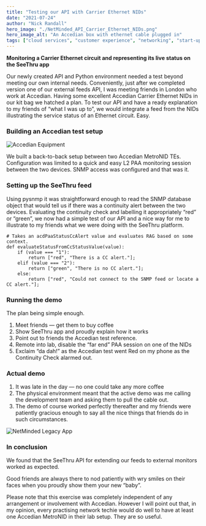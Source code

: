 ```yaml
---
title: "Testing our API with Carrier Ethernet NIDs"
date: "2021-07-24"
author: "Nick Randall"
hero_image: "./NetMinded_API_Carrier_Ethernet_NIDs.png"
hero_image_alt: "An Accedian box with ethernet cable plugged in"
tags: ["cloud services", "customer experience", "networking", "start-up"]
---
```


**Monitoring a Carrier Ethernet circuit and representing its live status on the SeeThru app**

Our newly created API and Python environment needed a test beyond meeting our own internal needs. Conveniently, just after we completed version one of our external feeds API, I was meeting friends in London who work at Accedian. Having some excellent Accedian Carrier Ethernet NIDs in our kit bag we hatched a plan. To test our API and have a ready explanation to my friends of “what I was up to”, we would integrate a feed from the NIDs illustrating the service status of an Ethernet circuit. Easy.

### Building an Accedian test setup
![Accedian Equipment](./NetMinded_Accedian_Equipment.jpeg "Accedian Equipment")

We built a back-to-back setup between two Accedian MetroNID TEs. Configuration was limited to a quick and easy L2 PAA monitoring session between the two devices. SNMP access was configured and that was it.

### Setting up the SeeThru feed
Using pysnmp it was straightforward enough to read the SNMP database object that would tell us if there was a continuity alert between the two devices. Evaluating the continuity check and labelling it appropriately “red” or “green”, we now had a simple test of our API and a nice way for me to illustrate to my friends what we were doing with the SeeThru platform.

```
# Takes an acdPaaStatusCcAlert value and evaluates RAG based on some context.
def evaluateStatusFromCcStatusValue(value):
    if (value === "1"):
        return ["red", "There is a CC alert."];
    elif (value === "2"):
        return ["green", "There is no CC alert."];
    else:
        return ["red", "Could not connect to the SNMP feed or locate a CC alert."];
```

### Running the demo
The plan being simple enough.

1. Meet friends — get them to buy coffee
2. Show SeeThru app and proudly explain how it works
3. Point out to friends the Accedian test reference.
4. Remote into lab, disable the “far end” PAA session on one of the NIDs
5. Exclaim “da dah!” as the Accedian test went Red on my phone as the Continuity Check alarmed out.

### Actual demo
1. It was late in the day — no one could take any more coffee
2. The physical environment meant that the active demo was me calling the development team and asking them to pull the cable out.
3. The demo of course worked perfectly thereafter and my friends were patiently gracious enough to say all the nice things that friends do in such circumstances.

![NetMinded Legacy App](./NetMinded_Legacy_App_Screenshot.jpeg "NetMinded Legacy App")

### In conclusion
We found that the SeeThru API for extending our feeds to external monitors worked as expected.

Good friends are always there to nod patiently with wry smiles on their faces when you proudly show them your new “baby”.

Please note that this exercise was completely independent of any arrangement or involvement with Accedian. However I will point out that, in my opinion, every practising network techie would do well to have at least one Accedian MetroNID in their lab setup. They are so useful.
